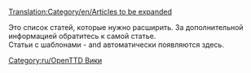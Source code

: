 [[Translation:Category/en/Articles to be expanded]]

Это список статей, которые нужно расширить. За дополнительной информацией обратитесь к самой статье.
<br>
Статьи с шаблонами {{en/S|ru/Расширить}} - {{en/S|ru/Черновик}} and {{en/S|ru/Не завершено}} автоматически появляются здесь.

[[Category:ru/OpenTTD Вики]]